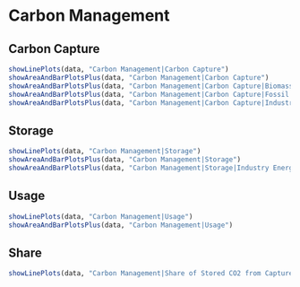 # Carbon Management

## Carbon Capture

```r
showLinePlots(data, "Carbon Management|Carbon Capture")
showAreaAndBarPlotsPlus(data, "Carbon Management|Carbon Capture")
showAreaAndBarPlotsPlus(data, "Carbon Management|Carbon Capture|Biomass|Pe2Se")
showAreaAndBarPlotsPlus(data, "Carbon Management|Carbon Capture|Fossil|Pe2Se")
showAreaAndBarPlotsPlus(data, "Carbon Management|Carbon Capture|Industry Energy")
```

## Storage

```r
showLinePlots(data, "Carbon Management|Storage")
showAreaAndBarPlotsPlus(data, "Carbon Management|Storage")
showAreaAndBarPlotsPlus(data, "Carbon Management|Storage|Industry Energy")
```

## Usage

```r
showLinePlots(data, "Carbon Management|Usage")
showAreaAndBarPlotsPlus(data, "Carbon Management|Usage")
```

## Share

```r
showLinePlots(data, "Carbon Management|Share of Stored CO2 from Captured CO2")
```

